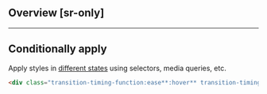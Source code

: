 ## Overview [sr-only]
<Overview/>

---

## Conditionally apply
Apply styles in [different states](/docs/states-and-queries) using selectors, media queries, etc.
```html
<div class="transition-timing-function:ease**:hover** transition-timing-function:ease**@sm** transition-timing-function:ease**@dark** transition-timing-function:ease**@print**">…</div>
```
